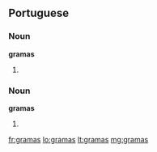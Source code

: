 ==Portuguese==

===Noun===
'''gramas''' {{m-p}}

# {{pt-noun form of|[[grama]]|onlym|pl}}

===Noun===
'''gramas''' {{f-p}}

# {{pt-noun form of|[[grama]]|onlyf|pl}}

[[fr:gramas]]
[[lo:gramas]]
[[lt:gramas]]
[[mg:gramas]]